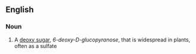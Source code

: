 ==English==

===Noun===
{{en-noun|-}}

# {{context|carbohydrates}} A [[deoxy sugar]], ''6-deoxy-D-glucopyranose'', that is widespread in plants, often as a sulfate